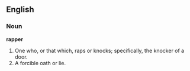 ==English==

===Noun===

'''rapper'''

#One who, or that which, raps or knocks; specifically, the knocker of a door.
#A forcible oath or lie.
